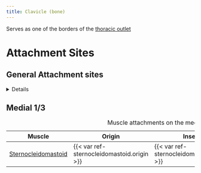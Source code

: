 ```yaml
---
title: Clavicle (bone)
---
```




Serves as one of the borders of the [thoracic outlet]({{< var ref-thoracic-outlet.path >}})

# Attachment Sites

## General Attachment sites
<details>
| Muscle  | Origin | Insertion | Nerve | Action |
|------|--------|-------|----------|--------|
| [Pec Major]({{< var ref-pectoralis-major.path >}}) | {{< var ref-pectoralis-major.origin >}} | {{< var ref-pectoralis-major.insertion >}} | {{< var ref-pectoralis-major.nerve >}} | {{< var ref-pectoralis-major.action >}} |
: Muscles attached to the clavicle {.striped .hover}
</details>

## Medial 1/3
| Muscle  | Origin | Insertion | Nerve | Action |
|------|--------|-------|----------|--------|
| [Sternocleidomastoid]({{< var ref-sternocleidomastoid.path >}}) | {{< var ref-sternocleidomastoid.origin >}} | {{< var ref-sternocleidomastoid.insertion >}} | {{< var ref-sternocleidomastoid.nerve >}} | {{< var ref-sternocleidomastoid.action >}} |

: Muscle attachments on the medial 1/3 of the clavicle {.striped .hover}